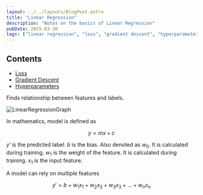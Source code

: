 ```yaml
---
layout: ../../layouts/BlogPost.astro
title: "Linear Regression"
description: "Notes on the basics of Linear Regression"
pubDate: 2025-03-30
tags: ["linear regression", "loss", "gradient descent", "hyperparameters"]
---
```

## Contents

- [Loss](./linear_regression/loss)
- [Gradient Descent](./linear_regression/gradient_descent)
- [Hyperparameters](./linear_regression/hyperparameters)

Finds relationship between features and labels.

![LinearRegressionGraph](https://d3p2bvoe452d0z.cloudfront.net/LinearRegressionGraph.png)


In mathematics, model is defined as

$$
y = mx + c
$$

$y'$ is the predicted label.
$b$ is the bias. Also denoted as $w_0$. It is calculated during training.
$w_1$ is the weight of the feature. It is calculated during training.
$x_1$ is the input feature.

A model can rely on multiple features

$$
y' = b + w_1x_1 + w_2x_2 + w_3x_3 + ... + w_nx_n
$$
